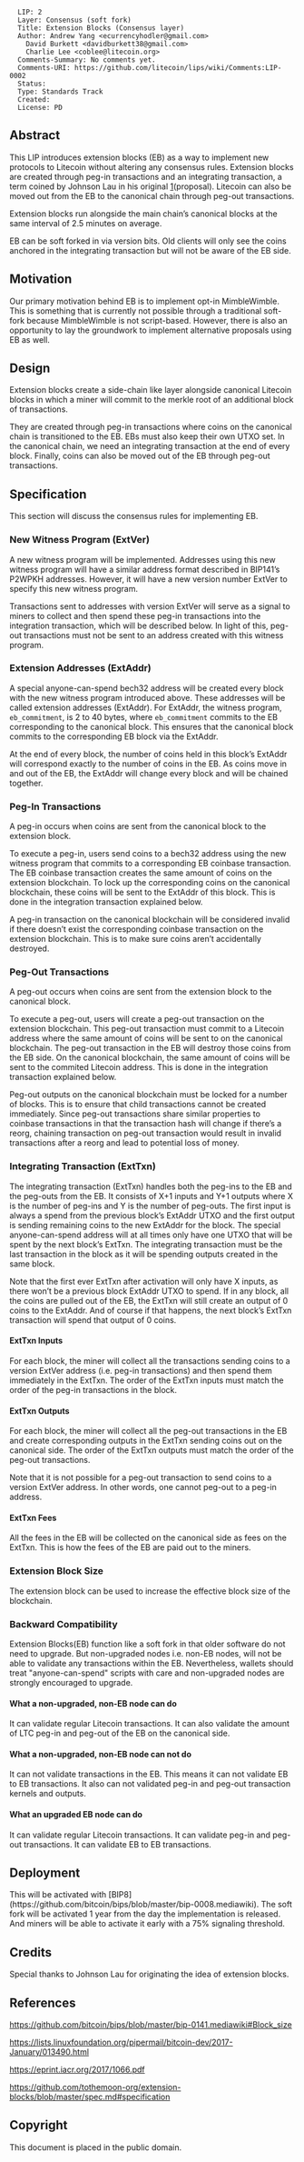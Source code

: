 <pre>
  LIP: 2
  Layer: Consensus (soft fork)
  Title: Extension Blocks (Consensus layer)
  Author: Andrew Yang <ecurrencyhodler@gmail.com>
	David Burkett <davidburkett38@gmail.com>
	Charlie Lee <coblee@litecoin.org>
  Comments-Summary: No comments yet.
  Comments-URI: https://github.com/litecoin/lips/wiki/Comments:LIP-0002
  Status: 
  Type: Standards Track
  Created: 
  License: PD
</pre>

==Abstract==

This LIP introduces extension blocks (EB) as a way to implement new protocols to Litecoin without altering any consensus rules. Extension blocks are created through peg-in transactions and an integrating transaction, a term coined by Johnson Lau in his original [https://lists.linuxfoundation.org/pipermail/bitcoin-dev/2017-January/013490.html](proposal). Litecoin can also be moved out from the EB to the canonical chain through peg-out transactions. 

Extension blocks run alongside the main chain’s canonical blocks at the same interval of 2.5 minutes on average. 

EB can be soft forked in via version bits. Old clients will only see the coins anchored in the integrating transaction but will not be aware of the EB side.

==Motivation==

Our primary motivation behind EB is to implement opt-in MimbleWimble. This is something that is currently not possible through a traditional soft-fork because MimbleWimble is not script-based. However, there is also an opportunity to lay the groundwork to implement alternative proposals using EB as well.

==Design==

Extension blocks create a side-chain like layer alongside canonical Litecoin blocks in which a miner will commit to the merkle root of an additional block of transactions.

They are created through peg-in transactions where coins on the canonical chain is transitioned to the EB. EBs must also keep their own UTXO set. In the canonical chain, we need an integrating transaction at the end of every block. Finally, coins can also be moved out of the EB through peg-out transactions.

==Specification==
This section will discuss the consensus rules for implementing EB.

===New Witness Program (ExtVer)===

A new witness program will be implemented. Addresses using this new witness program will have a similar address format described in BIP141’s P2WPKH addresses. However, it will have a new version number ExtVer to specify this new witness program.

Transactions sent to addresses with version ExtVer will serve as a signal to miners to collect and then spend these peg-in transactions into the integration transaction, which will be described below. In light of this, peg-out transactions must not be sent to an address created with this witness program.

=== Extension Addresses (ExtAddr)===

A special anyone-can-spend bech32 address will be created every block with the new witness program introduced above. These addresses will be called extension addresses (ExtAddr). For ExtAddr, the witness program, <code>eb_commitment</code>, is 2 to 40 bytes, where <code>eb_commitment</code> commits to the EB corresponding to the canonical block. This ensures that the canonical block commits to the corresponding EB block via the ExtAddr.

At the end of every block, the number of coins held in this block’s ExtAddr will correspond exactly to the number of coins in the EB. As coins move in and out of the EB, the ExtAddr will change every block and will be chained together.

===Peg-In Transactions===

A peg-in occurs when coins are sent from the canonical block to the extension block.

To execute a peg-in, users send coins to a bech32 address using the new witness program that commits to a corresponding EB coinbase transaction. The EB coinbase transaction creates the same amount of coins on the extension blockchain. To lock up the corresponding coins on the canonical blockchain, these coins will be sent to the ExtAddr of this block. This is done in the integration transaction explained below.

A peg-in transaction on the canonical blockchain will be considered invalid if there doesn’t exist the corresponding coinbase transaction on the extension blockchain. This is to make sure coins aren’t accidentally destroyed.

===Peg-Out Transactions===

A peg-out occurs when coins are sent from the extension block to the canonical block.

To execute a peg-out, users will create a peg-out transaction on the extension blockchain. This peg-out transaction must commit to a Litecoin address where the same amount of coins will be sent to on the canonical blockchain. The peg-out transaction in the EB will destroy those coins from the EB side. On the canonical blockchain, the same amount of coins will be sent to the commited Litecoin address. This is done in the integration transaction explained below.

Peg-out outputs on the canonical blockchain must be locked for a number of blocks.  This is to ensure that child transactions cannot be created immediately. Since peg-out transactions share similar properties to coinbase transactions in that the transaction hash will change if there’s a reorg, chaining transaction on peg-out transaction would result in invalid transactions after a reorg and lead to potential loss of money.

===Integrating Transaction (ExtTxn)===

The integrating transaction (ExtTxn) handles both the peg-ins to the EB and the peg-outs from the EB. It consists of X+1 inputs and Y+1 outputs where X is the number of peg-ins and Y is the number of peg-outs. The first input is always a spend from the previous block’s ExtAddr UTXO and the first output is sending remaining coins to the new ExtAddr for the block. The special anyone-can-spend address will at all times only have one UTXO that will be spent by the next block’s ExtTxn. The integrating transaction must be the last transaction in the block as it will be spending outputs created in the same block.

Note that the first ever ExtTxn after activation will only have X inputs, as there won’t be a previous block ExtAddr UTXO to spend. If in any block, all the coins are pulled out of the EB, the ExtTxn will still create an output of 0 coins to the ExtAddr. And of course if that happens, the next block’s ExtTxn transaction will spend that output of 0 coins. 

====ExtTxn Inputs====

For each block, the miner will collect all the transactions sending coins to a version ExtVer address (i.e. peg-in transactions) and then spend them immediately in the ExtTxn. The order of the ExtTxn inputs must match the order of the peg-in transactions in the block.

====ExtTxn Outputs====

For each block, the miner will collect all the peg-out transactions in the EB and create corresponding outputs in the ExtTxn sending coins out on the canonical side. The order of the ExtTxn outputs must match the order of the peg-out transactions.

Note that it is not possible for a peg-out transaction to send coins to a version ExtVer address. In other words, one cannot peg-out to a peg-in address.

====ExtTxn Fees====

All the fees in the EB will be collected on the canonical side as fees on the ExtTxn. This is how the fees of the EB are paid out to the miners. 

===Extension Block Size===

The extension block can be used to increase the effective block size of the blockchain.

===Backward Compatibility===

Extension Blocks(EB) function like a soft fork in that older software do not need to upgrade. But non-upgraded nodes i.e. non-EB nodes, will not be able to validate any transactions within the EB. Nevertheless, wallets should treat "anyone-can-spend" scripts with care and non-upgraded nodes are strongly encouraged to upgrade.

====What a non-upgraded, non-EB node can do====

It can validate regular Litecoin transactions. It can also validate the amount of LTC peg-in and peg-out of the EB on the canonical side.

====What a non-upgraded, non-EB node can not do====

It can not validate transactions in the EB. This means it can not validate EB to EB transactions. It also can not validated peg-in and peg-out transaction kernels and outputs.

====What an upgraded EB node can do====

It can validate regular Litecoin transactions. It can validate peg-in and peg-out transactions. It can validate EB to EB transactions.

==Deployment==

This will be activated with [BIP8](https://github.com/bitcoin/bips/blob/master/bip-0008.mediawiki). The soft fork will be activated 1 year from the day the implementation is released. And miners will be able to activate it early with a 75% signaling threshold.

==Credits==

Special thanks to Johnson Lau for originating the idea of extension blocks. 

==References==

https://github.com/bitcoin/bips/blob/master/bip-0141.mediawiki#Block_size

https://lists.linuxfoundation.org/pipermail/bitcoin-dev/2017-January/013490.html

https://eprint.iacr.org/2017/1066.pdf

https://github.com/tothemoon-org/extension-blocks/blob/master/spec.md#specification

==Copyright==

This document is placed in the public domain.
